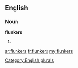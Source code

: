 ==English==

===Noun===
'''flunkers'''

# {{plural of|[[flunker]]}}

[[Category:English plurals]]

[[ar:flunkers]]
[[fr:flunkers]]
[[my:flunkers]]